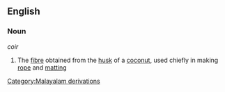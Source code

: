 ==English==
===Noun===
{{wikipedia}}
''coir''
#The [[fibre]] obtained from the [[husk]] of a [[coconut]], used chiefly in making [[rope]] and [[matting]]
[[Category:Malayalam derivations]]